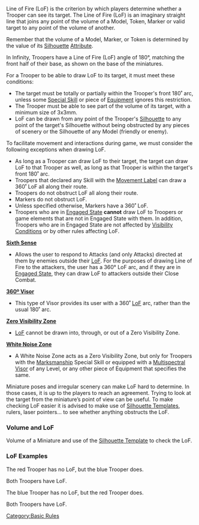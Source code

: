 {{n5-section-basic-rules}}


Line of Fire (LoF) is the criterion by which players determine whether a Trooper can see its target. The Line of Fire (LoF) is an imaginary straight line that joins any point of the volume of a Model, Token, Marker or valid target to any point of the volume of another.

Remember that the volume of a Model, Marker, or Token is determined by the value of its [[Silhouette]] [[Attribute]]. 

In Infinity, Troopers have a Line of Fire (LoF) angle of 180&deg;, matching the front half of their base, as shown on the base of the miniatures.

For a Trooper to be able to draw LoF to its target, it must meet these conditions:

* The target must be totally or partially within the Trooper's front 180˚ arc, unless some [[Special Skill]] or piece of [[Equipment]] ignores this restriction.
* The Trooper must be able to see part of the volume of its target, with a minimum size of 3x3mm.
* LoF can be drawn from any point of the Trooper's [[Silhouette]] to any point of the target's Silhouette without being obstructed by any pieces of scenery or the Silhouette of any Model (friendly or enemy).
To facilitate movement and interactions during game, we must consider the following exceptions when drawing LoF.

* As long as a Trooper can draw LoF to their target, the target can draw LoF to that Trooper as well, as long as that Trooper is within the target's front 180˚ arc.
* Troopers that declared any Skill with the [[Movement Label]] can draw a 360˚ LoF all along their route.
* Troopers do not obstruct LoF all along their route.
* Markers do not obstruct LoF.
* Unless specified otherwise, Markers have a 360˚ LoF.
* Troopers who are in [[Engaged State]] '''cannot''' draw LoF to Troopers or game elements that are not in Engaged State with them. In addition, Troopers who are in Engaged State are not affected by [[Visibility Conditions]] or by other rules affecting LoF.


{{see-also-start}}
'''[[Sixth Sense]]'''
* Allows the user to respond to Attacks (and only Attacks) directed at them by enemies outside their [[Line of Fire | LoF]]. For the purposes of drawing Line of Fire to the attackers, the user has a 360&deg; LoF arc, and if they are in [[Engaged State]], they can draw LoF to attackers outside their Close Combat.


'''[[360º Visor]]'''
* This type of Visor provides its user with a 360&#730; [[Line of Fire | LoF]] arc, rather than the usual 180&#730; arc.


'''[[Zero Visibility Zone]]'''
* [[Line of Fire | LoF]] cannot be drawn into, through, or out of a Zero Visibility Zone.


'''[[White Noise Zone]]'''
* A White Noise Zone acts as a Zero Visibility Zone, but only for Troopers with the [[Marksmanship]] Special Skill or equipped with a [[Multispectral Visor]] of any Level, or any other piece of Equipment that specifies the same.
{{see-also-end}}


{{greybox-start | LoF: Game Aids}}
Miniature poses and irregular scenery can make LoF hard to determine. In those cases, it is up to the players to reach an agreement. Trying to look at the target from the miniature’s point of view can be useful. To make checking LoF easier it is advised to make use of [[Silhouette Template]]s, rulers, laser pointers... to see whether anything obstructs the LoF.
{{greybox-end}}


===Volume and LoF===
{{image | name=n5/dual-volume-and-lof.jpg | style=fullborder }}
Volume of a Miniature and use of the [[Silhouette Template]] to check the LoF.

===LoF Examples===
{{image | name=n5/dual-lof-example-1.jpg | style=fullborder }}
The red Trooper has no LoF, but the blue Trooper does.

{{image | name=n5/dual-lof-example-2.jpg | style=fullborder }}
Both Troopers have LoF.

{{image | name=n5/dual-lof-example-3.jpg | style=fullborder }}
The blue Trooper has no LoF, but the red Trooper does.

{{image | name=n5/dual-lof-example-4.jpg | style=fullborder }}
Both Troopers have LoF.




{{n5-section-basic-rules}}



[[Category:Basic Rules]]
